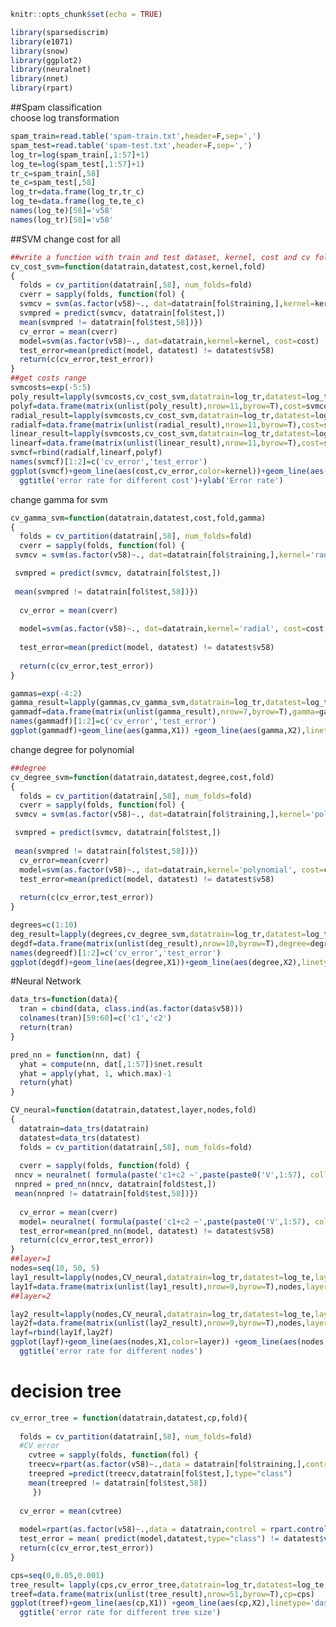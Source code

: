 ```r
knitr::opts_chunk$set(echo = TRUE)
```

```r
library(sparsediscrim)
library(e1071)
library(snow)
library(ggplot2)
library(neuralnet)
library(nnet)
library(rpart)
```
##Spam classification  
choose log transformation  
```r
spam_train=read.table('spam-train.txt',header=F,sep=',')
spam_test=read.table('spam-test.txt',header=F,sep=',')
log_tr=log(spam_train[,1:57]+1)
log_te=log(spam_test[,1:57]+1)
tr_c=spam_train[,58]
te_c=spam_test[,58]
log_tr=data.frame(log_tr,tr_c)
log_te=data.frame(log_te,te_c)
names(log_te)[58]='v58'
names(log_tr)[58]='v58'
```

##SVM
change cost for all   

```r
##write a function with train and test dataset, kernel, cost and cv folds as its arguments and cv error, test error as output
cv_cost_svm=function(datatrain,datatest,cost,kernel,fold)
{
  folds = cv_partition(datatrain[,58], num_folds=fold)
  cverr = sapply(folds, function(fol) {
  svmcv = svm(as.factor(v58)~., dat=datatrain[fol$training,],kernel=kernel, cost=cost)
  svmpred = predict(svmcv, datatrain[fol$test,])
  mean(svmpred != datatrain[fol$test,58])})
  cv_error = mean(cverr)
  model=svm(as.factor(v58)~., dat=datatrain,kernel=kernel, cost=cost)
  test_error=mean(predict(model, datatest) != datatest$v58)
  return(c(cv_error,test_error))
}
##get costs range
svmcosts=exp(-5:5)
poly_result=lapply(svmcosts,cv_cost_svm,datatrain=log_tr,datatest=log_te,kernel='polynomial',fold=3)
polyf=data.frame(matrix(unlist(poly_result),nrow=11,byrow=T),cost=svmcosts,kernel='polynomial')
radial_result=lapply(svmcosts,cv_cost_svm,datatrain=log_tr,datatest=log_te,kernel='radial',fold=3)
radialf=data.frame(matrix(unlist(radial_result),nrow=11,byrow=T),cost=svmcosts,kernel='radial')
linear_result=lapply(svmcosts,cv_cost_svm,datatrain=log_tr,datatest=log_te,kernel='linear',fold=3)
linearf=data.frame(matrix(unlist(linear_result),nrow=11,byrow=T),cost=svmcosts,kernel='linear')
svmcf=rbind(radialf,linearf,polyf)
names(svmcf)[1:2]=c('cv_error','test_error')
ggplot(svmcf)+geom_line(aes(cost,cv_error,color=kernel))+geom_line(aes(cost,test_error,color=kernel),linetype='dashed') +ylab('CV Error') +theme(legend.position=c(0.98,0.98), legend.justification=c(1,1))+
  ggtitle('error rate for different cost')+ylab('Error rate')
```

change gamma for svm

```r
cv_gamma_svm=function(datatrain,datatest,cost,fold,gamma)
{
  folds = cv_partition(datatrain[,58], num_folds=fold)
  cverr = sapply(folds, function(fol) {
 svmcv = svm(as.factor(v58)~., dat=datatrain[fol$training,],kernel='radial', cost=cost,gamma=gamma)

 svmpred = predict(svmcv, datatrain[fol$test,])
 
 mean(svmpred != datatrain[fol$test,58])})
  
  cv_error = mean(cverr)
  
  model=svm(as.factor(v58)~., dat=datatrain,kernel='radial', cost=cost,gamma=gamma)
  
  test_error=mean(predict(model, datatest) != datatest$v58)
  
  return(c(cv_error,test_error))
}

gammas=exp(-4:2)
gamma_result=lapply(gammas,cv_gamma_svm,datatrain=log_tr,datatest=log_te,cost=50,fold=3)
gammadf=data.frame(matrix(unlist(gamma_result),nrow=7,byrow=T),gamma=gammas)
names(gammadf)[1:2]=c('cv_error','test_error')
ggplot(gammadf)+geom_line(aes(gamma,X1)) +geom_line(aes(gamma,X2),linetype='dashed')+ylab('Error') +ggtitle('error rate for different gamma')
```
change degree for polynomial

```r
##degree
cv_degree_svm=function(datatrain,datatest,degree,cost,fold)
{
  folds = cv_partition(datatrain[,58], num_folds=fold)
  cverr = sapply(folds, function(fol) {
 svmcv = svm(as.factor(v58)~., dat=datatrain[fol$training,],kernel='polynomial', cost=cost,degree=degree)

 svmpred = predict(svmcv, datatrain[fol$test,])
 
 mean(svmpred != datatrain[fol$test,58])})
  cv_error=mean(cverr)
  model=svm(as.factor(v58)~., dat=datatrain,kernel='polynomial', cost=cost,degree=degree)
  test_error=mean(predict(model, datatest) != datatest$v58)
  
  return(c(cv_error,test_error))
}

degrees=c(1:10)
deg_result=lapply(degrees,cv_degree_svm,datatrain=log_tr,datatest=log_te,cost=50,fold=3)
degdf=data.frame(matrix(unlist(deg_result),nrow=10,byrow=T),degree=degrees)
names(degreedf)[1:2]=c('cv_error','test_error')
ggplot(degdf)+geom_line(aes(degree,X1))+geom_line(aes(degree,X2),linetype='dashed') +ylab('Error') +ggtitle('error rate for different degree')

```
#Neural Network
```r
data_trs=function(data){
  tran = cbind(data, class.ind(as.factor(data$v58)))
  colnames(tran)[59:60]=c('c1','c2')
  return(tran)
}

pred_nn = function(nn, dat) {
  yhat = compute(nn, dat[,1:57])$net.result
  yhat = apply(yhat, 1, which.max)-1
  return(yhat)
}

CV_neural=function(datatrain,datatest,layer,nodes,fold)
{
  datatrain=data_trs(datatrain)
  datatest=data_trs(datatest)
  folds = cv_partition(datatrain[,58], num_folds=fold)
  
  cverr = sapply(folds, function(fold) {
 nncv = neuralnet( formula(paste('c1+c2 ~',paste(paste0('V',1:57), collapse='+'))),data =datatrain[fold$training,],hidden=rep(nodes,layer),linear.output=FALSE,lifesign = 'full')
 nnpred = pred_nn(nncv, datatrain[fold$test,])
 mean(nnpred != datatrain[fold$test,58])})
  
  cv_error = mean(cverr)
  model= neuralnet( formula(paste('c1+c2 ~',paste(paste0('V',1:57), collapse='+'))),data =datatrain,hidden=rep(nodes,layer),linear.output=FALSE,lifesign = 'full')
  test_error=mean(pred_nn(model, datatest) != datatest$v58)
  return(c(cv_error,test_error))
}  
##layer=1
nodes=seq(10, 50, 5)
lay1_result=lapply(nodes,CV_neural,datatrain=log_tr,datatest=log_te,layer=1,fold=3)
lay1f=data.frame(matrix(unlist(lay1_result),nrow=9,byrow=T),nodes,layer='layer1')
##layer=2

lay2_result=lapply(nodes,CV_neural,datatrain=log_tr,datatest=log_te,layer=2,fold=3)
lay2f=data.frame(matrix(unlist(lay2_result),nrow=9,byrow=T),nodes,layer='layer2')
layf=rbind(lay1f,lay2f)
ggplot(layf)+geom_line(aes(nodes,X1,color=layer)) +geom_line(aes(nodes,X2,color=layer),linetype='dashed')+ylab('Error') +theme(legend.position=c(0.98,0.98), legend.justification=c(1,1))+
  ggtitle('error rate for different nodes')  
```  

# decision tree
```r
cv_error_tree = function(datatrain,datatest,cp,fold){
    
  folds = cv_partition(datatrain[,58], num_folds=fold)
  #CV error
    cvtree = sapply(folds, function(fol) {
    treecv=rpart(as.factor(v58)~.,data = datatrain[fol$training,],control = rpart.control(cp=cp))
    treepred =predict(treecv,datatrain[fol$test,],type="class")
    mean(treepred != datatrain[fol$test,58])
     })
  
  cv_error = mean(cvtree)
  
  model=rpart(as.factor(v58)~.,data = datatrain,control = rpart.control(cp=cp))
  test_error = mean( predict(model,datatest,type="class") != datatest$v58)
  return(c(cv_error,test_error))
}

cps=seq(0,0.05,0.001)  
tree_result= lapply(cps,cv_error_tree,datatrain=log_tr,datatest=log_te,fold=3)
treef=data.frame(matrix(unlist(tree_result),nrow=51,byrow=T),cp=cps)
ggplot(treef)+geom_line(aes(cp,X1)) +geom_line(aes(cp,X2),linetype='dashed')+ylab('Error') +theme(legend.position=c(0.98,0.98), legend.justification=c(1,1))+
  ggtitle('error rate for different tree size')
  
  




```






